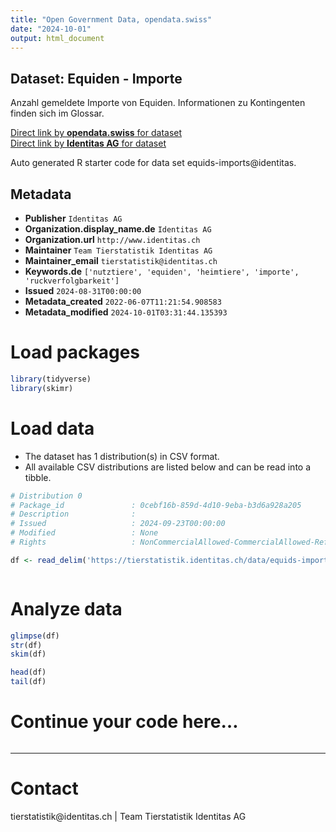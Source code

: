 ```yaml
---
title: "Open Government Data, opendata.swiss"
date: "2024-10-01"
output: html_document
---
```


## Dataset: Equiden - Importe

Anzahl gemeldete Importe von Equiden. Informationen zu Kontingenten finden sich im Glossar.

[Direct link by **opendata.swiss** for dataset](https://opendata.swiss/de/dataset/equiden-importe)<br>
[Direct link by **Identitas AG** for dataset](https://tierstatistik.identitas.ch/)

Auto generated R starter code for data set equids-imports@identitas.

## Metadata

- **Publisher** `Identitas AG`
- **Organization.display_name.de** `Identitas AG`
- **Organization.url** `http://www.identitas.ch`
- **Maintainer** `Team Tierstatistik Identitas AG`
- **Maintainer_email** `tierstatistik@identitas.ch`
- **Keywords.de** `['nutztiere', 'equiden', 'heimtiere', 'importe', 'ruckverfolgbarkeit']`
- **Issued** `2024-08-31T00:00:00`
- **Metadata_created** `2022-06-07T11:21:54.908583`
- **Metadata_modified** `2024-10-01T03:31:44.135393`


# Load packages

```r

library(tidyverse)
library(skimr)

```

# Load data

-   The dataset has 1 distribution(s) in CSV format.
-   All available CSV distributions are listed below and can be read into a tibble.

```r

# Distribution 0
# Package_id               : 0cebf16b-859d-4d10-9eba-b3d6a928a205
# Description              : 
# Issued                   : 2024-09-23T00:00:00
# Modified                 : None
# Rights                   : NonCommercialAllowed-CommercialAllowed-ReferenceRequired

df <- read_delim('https://tierstatistik.identitas.ch/data/equids-imports.csv')



```

# Analyze data

```r

glimpse(df)
str(df)
skim(df)

head(df)
tail(df)

```

# Continue your code here...

```r

```

------------------------------------------------------------------------

# Contact

tierstatistik@identitas.ch | Team Tierstatistik Identitas AG
